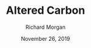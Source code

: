 ---
title: Altered Carbon
author: Richard Morgan
date: November 26, 2019
rating: 10
coverImage: /books/altered-carbon.jpg
spineColor: "#ffffff"
textColor:  "#d0112b"
---